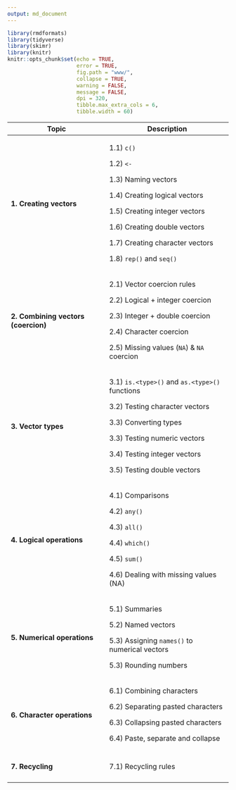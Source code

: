```yaml
---
output: md_document
---
```


```r
library(rmdformats)
library(tidyverse)
library(skimr)
library(knitr)
knitr::opts_chunk$set(echo = TRUE,
                      error = TRUE,
                      fig.path = "www/",
                      collapse = TRUE,
                      warning = FALSE, 
                      message = FALSE, 
                      dpi = 320,
                      tibble.max_extra_cols = 6, 
                      tibble.width = 60)
```

+----------------------------------------+--------------------------------------------------+
| Topic                                  | Description                                      |
+========================================+==================================================+
| ####  1. Creating vectors              | 1.1) `c()`                                       |
|                                        |                                                  |
|                                        | 1.2) `<-`                                        |
|                                        |                                                  |
|                                        | 1.3) Naming vectors                              |
|                                        |                                                  |
|                                        | 1.4) Creating logical vectors                    |
|                                        |                                                  |
|                                        | 1.5) Creating integer vectors                    |
|                                        |                                                  |
|                                        | 1.6) Creating double vectors                     |
|                                        |                                                  |
|                                        | 1.7) Creating character vectors                  |
|                                        |                                                  |
|                                        | 1.8) `rep()` and `seq()`                         |
+----------------------------------------+--------------------------------------------------+
| #### 2. Combining vectors (coercion)   | 2.1) Vector coercion rules                       |
|                                        |                                                  |
|                                        | 2.2) Logical + integer coercion                  |
|                                        |                                                  |
|                                        | 2.3) Integer + double coercion                   |
|                                        |                                                  |
|                                        | 2.4) Character coercion                          |
|                                        |                                                  |
|                                        | 2.5) Missing values (`NA`) & `NA` coercion       |
+----------------------------------------+--------------------------------------------------+
| #### 3. Vector types                   | 3.1) `is.<type>()` and `as.<type>()` functions   |
|                                        |                                                  |
|                                        | 3.2) Testing character vectors                   |
|                                        |                                                  |
|                                        | 3.3) Converting types                            |
|                                        |                                                  |
|                                        | 3.3) Testing numeric vectors                     |
|                                        |                                                  |
|                                        | 3.4) Testing integer vectors                     |
|                                        |                                                  |
|                                        | 3.5) Testing double vectors                      |
+----------------------------------------+--------------------------------------------------+
| #### 4. Logical operations             | 4.1) Comparisons                                 |
|                                        |                                                  |
|                                        | 4.2) `any()`                                     |
|                                        |                                                  |
|                                        | 4.3) `all()`                                     |
|                                        |                                                  |
|                                        | 4.4) `which()`                                   |
|                                        |                                                  |
|                                        | 4.5) `sum()`                                     |
|                                        |                                                  |
|                                        | 4.6) Dealing with missing values (NA)            |
+----------------------------------------+--------------------------------------------------+
| #### 5. Numerical operations           | 5.1) Summaries                                   |
|                                        |                                                  |
|                                        | 5.2) Named vectors                               |
|                                        |                                                  |
|                                        | 5.3) Assigning `names()` to numerical vectors    |
|                                        |                                                  |
|                                        | 5.3) Rounding numbers                            |
+----------------------------------------+--------------------------------------------------+
| #### 6. Character operations           | 6.1) Combining characters                        |
|                                        |                                                  |
|                                        | 6.2) Separating pasted characters                |
|                                        |                                                  |
|                                        | 6.3) Collapsing pasted characters                |
|                                        |                                                  |
|                                        | 6.4) Paste, separate and collapse                |
+----------------------------------------+--------------------------------------------------+
| #### 7. Recycling                      | 7.1) Recycling rules                             |
+----------------------------------------+--------------------------------------------------+

